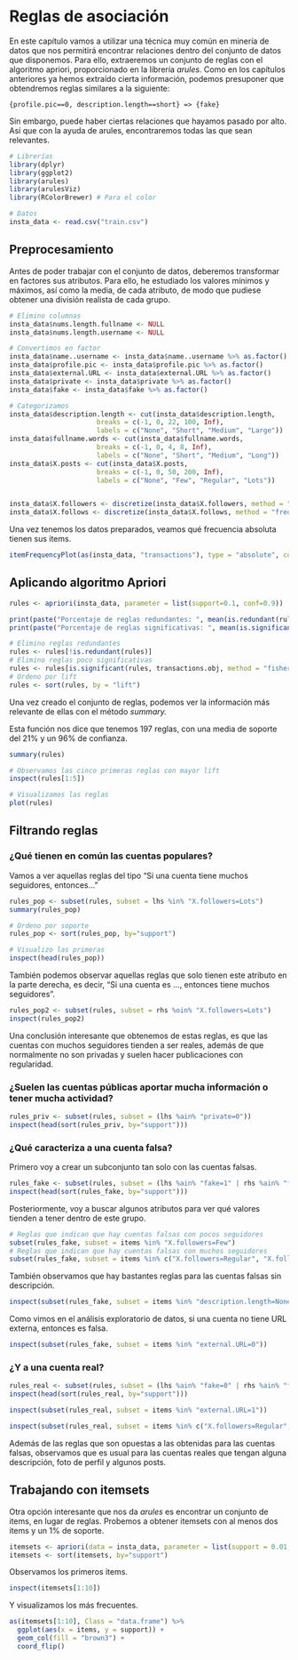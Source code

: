 # Reglas de asociación

En este capítulo vamos a utilizar una técnica muy común en minería de datos que nos permitirá encontrar relaciones dentro del conjunto de datos que disponemos. Para ello, extraeremos un conjunto de reglas con el algoritmo apriori, proporcionado en la librería *arules.* Como en los capítulos anteriores ya hemos extraído cierta información, podemos presuponer que obtendremos reglas similares a la siguiente:

`{profile.pic==0, description.length==short} => {fake}`

Sin embargo, puede haber ciertas relaciones que hayamos pasado por alto. Así que con la ayuda de arules, encontraremos todas las que sean relevantes.

```r
# Librerías
library(dplyr)
library(ggplot2)
library(arules)
library(arulesViz)
library(RColorBrewer) # Para el color

# Datos
insta_data <- read.csv("train.csv")
```

## Preprocesamiento

Antes de poder trabajar con el conjunto de datos, deberemos transformar en factores sus atributos. Para ello, he estudiado los valores mínimos y máximos, así como la media, de cada atributo, de modo que pudiese obtener una división realista de cada grupo.

```r
# Elimino columnas
insta_data$nums.length.fullname <- NULL
insta_data$nums.length.username <- NULL

# Convertimos en factor
insta_data$name..username <- insta_data$name..username %>% as.factor()
insta_data$profile.pic <- insta_data$profile.pic %>% as.factor()
insta_data$external.URL <- insta_data$external.URL %>% as.factor()
insta_data$private <- insta_data$private %>% as.factor()
insta_data$fake <- insta_data$fake %>% as.factor()

# Categorizamos
insta_data$description.length <- cut(insta_data$description.length, 
                      breaks = c(-1, 0, 22, 100, Inf), 
                      labels = c("None", "Short", "Medium", "Large"))
insta_data$fullname.words <- cut(insta_data$fullname.words, 
                      breaks = c(-1, 0, 4, 8, Inf), 
                      labels = c("None", "Short", "Medium", "Long"))
insta_data$X.posts <- cut(insta_data$X.posts, 
                      breaks = c(-1, 0, 50, 200, Inf), 
                      labels = c("None", "Few", "Regular", "Lots"))


insta_data$X.followers <- discretize(insta_data$X.followers, method = "frequency", breaks = 3, labels=c("Few", "Regular", "Lots"))
insta_data$X.follows <- discretize(insta_data$X.follows, method = "frequency", breaks = 3, labels=c("Few", "Regular", "Lots"))
```

Una vez tenemos los datos preparados, veamos qué frecuencia absoluta tienen sus items.

```r
itemFrequencyPlot(as(insta_data, "transactions"), type = "absolute", col = brewer.pal(8, 'Pastel2'))
```

## Aplicando algoritmo Apriori

```r
rules <- apriori(insta_data, parameter = list(support=0.1, conf=0.9))
```

```r
print(paste("Porcentaje de reglas redundantes: ", mean(is.redundant(rules)*100)))
print(paste("Porcentaje de reglas significativas: ", mean(is.significant(rules, transactions.obj, method = "fisher")*100)))

```

```r
# Elimino reglas redundantes
rules <- rules[!is.redundant(rules)]
# Elimino reglas poco significativas
rules <- rules[is.significant(rules, transactions.obj, method = "fisher")]
# Ordeno por lift
rules <- sort(rules, by = "lift")
```

Una vez creado el conjunto de reglas, podemos ver la información más relevante de ellas con el método *summary.*

Esta función nos dice que tenemos 197 reglas, con una media de soporte del 21% y un 96% de confianza.

```r
summary(rules)
```

```r
# Observamos las cinco primeras reglas con mayor lift
inspect(rules[1:5])
```

```r
# Visualizamos las reglas
plot(rules)
```

## Filtrando reglas

### ¿Qué tienen en común las cuentas populares?

Vamos a ver aquellas reglas del tipo "Si una cuenta tiene muchos seguidores, entonces..."

```r
rules_pop <- subset(rules, subset = lhs %in% "X.followers=Lots")
summary(rules_pop)
```

```r
# Ordeno por soporte
rules_pop <- sort(rules_pop, by="support")

# Visualizo las primeras
inspect(head(rules_pop))
```

También podemos observar aquellas reglas que solo tienen este atributo en la parte derecha, es decir, "Si una cuenta es ..., entonces tiene muchos seguidores".

```r
rules_pop2 <- subset(rules, subset = rhs %oin% "X.followers=Lots")
inspect(rules_pop2)
```

Una conclusión interesante que obtenemos de estas reglas, es que las cuentas con muchos seguidores tienden a ser reales, además de que normalmente no son privadas y suelen hacer publicaciones con regularidad.

### ¿Suelen las cuentas públicas aportar mucha información o tener mucha actividad?

```r
rules_priv <- subset(rules, subset = (lhs %ain% "private=0"))
inspect(head(sort(rules_priv, by="support")))
```

### ¿Qué caracteriza a una cuenta falsa?

Primero voy a crear un subconjunto tan solo con las cuentas falsas.

```r
rules_fake <- subset(rules, subset = (lhs %ain% "fake=1" | rhs %ain% "fake=1"))
inspect(head(sort(rules_fake, by="support")))
```

Posteriormente, voy a buscar algunos atributos para ver qué valores tienden a tener dentro de este grupo.

```r
# Reglas que indican que hay cuentas falsas con pocos seguidores
subset(rules_fake, subset = items %in% "X.followers=Few")
# Reglas que indican que hay cuentas falsas con muchos seguidores
subset(rules_fake, subset = items %in% c("X.followers=Regular", "X.followers=Lots"))
```

También observamos que hay bastantes reglas para las cuentas falsas sin descripción.

```r
inspect(subset(rules_fake, subset = items %in% "description.length=None")[1:5])
```

Como vimos en el análisis exploratorio de datos, si una cuenta no tiene URL externa, entonces es falsa.

```r
inspect(subset(rules_fake, subset = items %in% "external.URL=0"))
```

### ¿Y a una cuenta real?

```r
rules_real <- subset(rules, subset = (lhs %ain% "fake=0" | rhs %ain% "fake=0"))
inspect(head(sort(rules_real, by="support")))
```

```r
inspect(subset(rules_real, subset = items %in% "external.URL=1"))
```

```r
inspect(subset(rules_real, subset = items %in% c("X.followers=Regular", "X.followers=Lots")))
```

Además de las reglas que son opuestas a las obtenidas para las cuentas falsas, observamos que es usual para las cuentas reales que tengan alguna descripción, foto de perfil y algunos posts.

## Trabajando con itemsets

Otra opción interesante que nos da *arules* es encontrar un conjunto de items, en lugar de reglas. Probemos a obtener itemsets con al menos dos items y un 1% de soporte.

```r
itemsets <- apriori(data = insta_data, parameter = list(support = 0.01, minlen = 2, target = "frequent itemset"))
itemsets <- sort(itemsets, by="support")
```

Observamos los primeros items.

```r
inspect(itemsets[1:10])
```

Y visualizamos los más frecuentes.

```r
as(itemsets[1:10], Class = "data.frame") %>%
  ggplot(aes(x = items, y = support)) +
  geom_col(fill = "brown3") +
  coord_flip()
```
